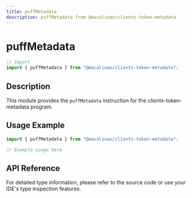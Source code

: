 ```yaml
---
title: puffMetadata
description: puffMetadata from @macalinao/clients-token-metadata
---
```


# puffMetadata

```typescript
// Import
import { puffMetadata } from "@macalinao/clients-token-metadata";
```

## Description

This module provides the `puffMetadata` instruction for the clients-token-metadata program.

## Usage Example

```typescript
import { puffMetadata } from "@macalinao/clients-token-metadata";

// Example usage here
```

## API Reference

For detailed type information, please refer to the source code or use your IDE's type inspection features.
